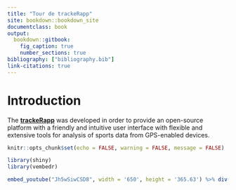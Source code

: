 ```yaml
---
title: "Tour de trackeRapp"
site: bookdown::bookdown_site
documentclass: book
output:
  bookdown::gitbook:
    fig_caption: true
    number_sections: true
bibliography: ["bibliography.bib"]
link-citations: true  
---
```


# Introduction {-}

The [**trackeRapp**](https://github.com/trackerproject/trackeRapp)
 was developed in order to provide an open-source platform
with a friendly and intuitive user interface with flexible and extensive tools for
analysis of sports data from GPS-enabled devices.

```r
knitr::opts_chunk$set(echo = FALSE, warning = FALSE, message = FALSE)
```


```r
library(shiny)
library(vembedr)
```


```r
embed_youtube("Jh5wSiwCSD8", width = '650', height = '365.63') %>% div(align = 'center') 
```


